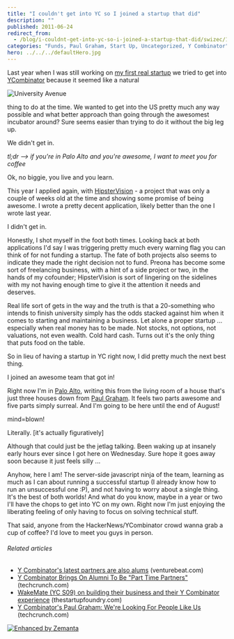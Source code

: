 ```yaml
---
title: "I couldn't get into YC so I joined a startup that did"
description: ""
published: 2011-06-24
redirect_from:
  - /blog/i-couldnt-get-into-yc-so-i-joined-a-startup-that-did/swizec/1855
categories: "Funds, Paul Graham, Start Up, Uncategorized, Y Combinator"
hero: ../../../defaultHero.jpg
---
```


Last year when I was still working on [my first real startup](https://swizec.com/blog/doing-a-startup-taught-me-the-value-of-staying-in-school/ "Doing a startup taught me the value of staying in school") we tried to get into [YCombinator](http://www.ycombinator.com "Y Combinator") because it seemed like a natural

![University Avenue](https://swizec.com/wp-content/uploads/2011/06/300px-Wfm_palo_alto4.jpg "University Avenue")

thing to do at the time. We wanted to get into the US pretty much any way possible and what better approach than going through the awesomest incubator around? Sure seems easier than trying to do it without the big leg up.

We didn't get in.

_tl;dr --> if you're in Palo Alto and you're awesome, I want to meet you for coffee_

Ok, no biggie, you live and you learn.

This year I applied again, with [HipsterVision](http://hipstervision.org/) - a project that was only a couple of weeks old at the time and showing some promise of being awesome. I wrote a pretty decent application, likely better than the one I wrote last year.

I didn't get in.

Honestly, I shot myself in the foot both times. Looking back at both applications I'd say I was triggering pretty much every warning flag you can think of for not funding a startup. The fate of both projects also seems to indicate they made the right decision not to fund. Preona has become some sort of freelancing business, with a hint of a side project or two, in the hands of my cofounder; HipsterVision is sort of lingering on the sidelines with my not having enough time to give it the attention it needs and deserves.

Real life sort of gets in the way and the truth is that a 20-something who intends to finish university simply has the odds stacked against him when it comes to starting and maintaining a business. Let alone a proper startup ... especially when real money has to be made. Not stocks, not options, not valuations, not even wealth. Cold hard cash. Turns out it's the only thing that puts food on the table.

So in lieu of having a startup in YC right now, I did pretty much the next best thing.

I joined an awesome team that got in!

Right now I'm in [Palo Alto](<http://maps.google.com/maps?ll=37.4291666667,-122.138055556&spn=0.1,0.1&q=37.4291666667,-122.138055556 (Palo%20Alto%2C%20California)&t=h> "Palo Alto, California"), writing this from the living room of a house that's just three houses down from [Paul Graham](http://paulgraham.com "Paul Graham (computer programmer)"). It feels two parts awesome and five parts simply surreal. And I'm going to be here until the end of August!

mind=blown!

Literally. \[it's actually figuratively]

Although that could just be the jetlag talking. Been waking up at insanely early hours ever since I got here on Wednesday. Sure hope it goes away soon because it just feels silly ...

Anyhow, here I am! The server-side javascript ninja of the team, learning as much as I can about running a successful startup (I already know how to run an unsuccessful one :P), and not having to worry about a single thing. It's the best of both worlds! And what do you know, maybe in a year or two I'll have the chops to get into YC on my own. Right now I'm just enjoying the liberating feeling of only having to focus on solving technical stuff.

That said, anyone from the HackerNews/YCombinator crowd wanna grab a cup of coffee? I'd love to meet you guys in person.

###### Related articles

- [Y Combinator's latest partners are also alums](http://venturebeat.com/2011/06/13/y-combinator-partners-alums/) (venturebeat.com)
- [Y Combinator Brings On Alumni To Be "Part Time Partners"](http://techcrunch.com/2011/06/13/ycombinator-brings-on-alumni-to-be-part-time-partners/) (techcrunch.com)
- [WakeMate (YC S09) on building their business and their Y Combinator experience](http://thestartupfoundry.com/2011/04/11/wakemate-yc-s09-on-building-their-business-and-their-ycombinator-experience/) (thestartupfoundry.com)
- [Y Combinator's Paul Graham: We're Looking For People Like Us](http://techcrunch.com/2011/05/24/y-combinators-paul-graham-were-looking-for-people-like-us/) (techcrunch.com)

[![Enhanced by Zemanta](https://img.zemanta.com/zemified_e.png?x-id=fb688708-83f3-4504-b27a-fd1eece4dd5e)](http://www.zemanta.com/ "Enhanced by Zemanta")
